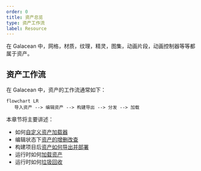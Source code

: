 ```yaml
---
order: 0
title: 资产总览
type: 资产工作流
label: Resource
---
```


在 Galacean 中，网格，材质，纹理，精灵，图集，动画片段，动画控制器等等都属于资产。

## 资产工作流

在 Galacean 中，资产的工作流通常如下：

```mermaid
flowchart LR
   导入资产 --> 编辑资产 --> 构建导出 --> 分发 --> 加载
```

本章节将主要讲述：

- 如何[自定义资产加载器](/docs/assets/custom)
- 编辑状态下[资产的增删改查](/docs/assets/interface)
- 构建项目后[资产如何导出并部署](/docs/platform/platform)
- 运行时如何[加载资产](/docs/assets/load)
- 运行时如何[垃圾回收](/docs/assets/gc)
